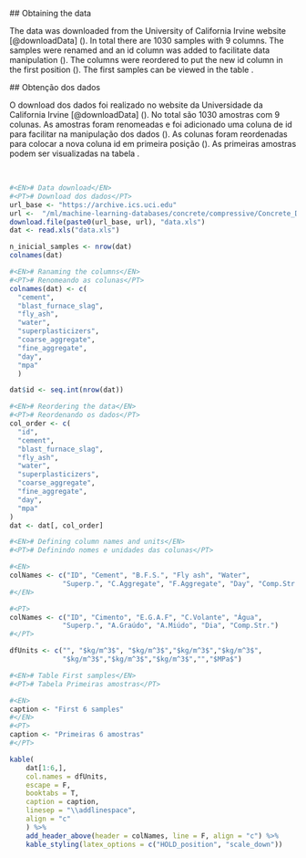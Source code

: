 <EN>
## Obtaining the data

The data was downloaded from the University of California Irvine website [@downloadData] (\ref{show-download-data}). In total there are 1030 samples with 9 columns. The samples were renamed and an id column was added to facilitate data manipulation (\ref{show-rename-dat-cols}). The columns were reordered to put the new id column in the first position (\ref{show-reorder-dat}). The first samples can be viewed in the table \ref{tab: first-samples}.
</EN>

<PT>
## Obtenção dos dados

O download dos dados foi realizado no website da Universidade da California Irvine [@downloadData] (\ref{show-download-data}). No total são 1030 amostras com 9 colunas. As amostras foram renomeadas e foi adicionado uma coluna de id para facilitar na manipulação dos dados (\ref{show-rename-dat-cols}). As colunas foram reordenadas para colocar a nova coluna id em primeira posição (\ref{show-reorder-dat}). As primeiras amostras podem ser visualizadas na tabela \ref{tab:first-samples}.
</PT>

&nbsp; 

```r
#<EN># Data download</EN>
#<PT># Download dos dados</PT>
url_base <- "https://archive.ics.uci.edu"
url <-  "/ml/machine-learning-databases/concrete/compressive/Concrete_Data.xls"
download.file(paste0(url_base, url), "data.xls")
dat <- read.xls("data.xls")

n_inicial_samples <- nrow(dat)
colnames(dat)
```

```r
#<EN># Ranaming the columns</EN>
#<PT># Renomeando as colunas</PT>
colnames(dat) <- c(
  "cement",
  "blast_furnace_slag",
  "fly_ash",
  "water",
  "superplasticizers",
  "coarse_aggregate",
  "fine_aggregate",
  "day",
  "mpa"
  )

dat$id <- seq.int(nrow(dat))
```

```r
#<EN># Reordering the data</EN>
#<PT># Reordenando os dados</PT>
col_order <- c(
  "id",
  "cement",
  "blast_furnace_slag",
  "fly_ash",
  "water",
  "superplasticizers",
  "coarse_aggregate",
  "fine_aggregate",
  "day",
  "mpa"
)
dat <- dat[, col_order]
```

```r
#<EN># Defining column names and units</EN>
#<PT># Definindo nomes e unidades das colunas</PT>

#<EN>
colNames <- c("ID", "Cement", "B.F.S.", "Fly ash", "Water",
             "Superp.", "C.Aggregate", "F.Aggregate", "Day", "Comp.Str.")
#</EN>

#<PT>
colNames <- c("ID", "Cimento", "E.G.A.F", "C.Volante", "Água",
             "Superp.", "A.Graúdo", "A.Miúdo", "Dia", "Comp.Str.")
#</PT>

dfUnits <- c("", "$kg/m^3$", "$kg/m^3$","$kg/m^3$","$kg/m^3$",
             "$kg/m^3$","$kg/m^3$","$kg/m^3$","","$MPa$")
```

```r
#<EN># Table First samples</EN>
#<PT># Tabela Primeiras amostras</PT>

#<EN>
caption <- "First 6 samples"
#</EN>
#<PT>
caption <- "Primeiras 6 amostras"
#</PT>

kable(
    dat[1:6,],
    col.names = dfUnits,
    escape = F,
    booktabs = T,
    caption = caption,
    linesep = "\\addlinespace",
    align = "c"
    ) %>%
    add_header_above(header = colNames, line = F, align = "c") %>%
    kable_styling(latex_options = c("HOLD_position", "scale_down"))
```